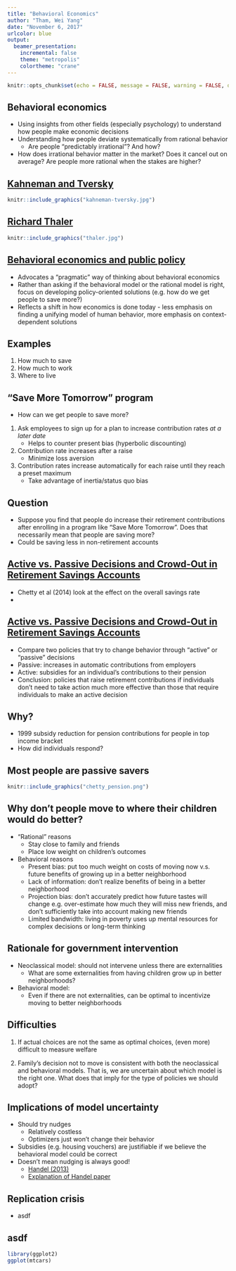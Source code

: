 ```yaml
---
title: "Behavioral Economics"
author: "Tham, Wei Yang"
date: "November 6, 2017"
urlcolor: blue
output: 
  beamer_presentation:
    incremental: false
    theme: "metropolis"
    colortheme: "crane"
---
```


```r
knitr::opts_chunk$set(echo = FALSE, message = FALSE, warning = FALSE, dev = c('pdf'))
```

## Behavioral economics

- Using insights from other fields (especially psychology) to understand how people make economic decisions
- Understanding how people deviate systematically from rational behavior
    + Are people "predictably irrational"? And how?
- How does irrational behavior matter in the market? Does it cancel out on average? Are people more rational when the stakes are higher?

## [Kahneman and Tversky](https://www.vanityfair.com/news/2016/11/decision-science-daniel-kahneman-amos-tversky)

```r
knitr::include_graphics("kahneman-tversky.jpg")
```

## [Richard Thaler](https://www.amazon.com/Misbehaving-Behavioral-Economics-Richard-Thaler/dp/039335279X)

```r
knitr::include_graphics("thaler.jpg")
```

## [Behavioral economics and public policy](http://www.nber.org/papers/w20928)
- Advocates a "pragmatic" way of thinking about behavioral economics
- Rather than asking if the behavioral model or the rational model is right, focus on developing policy-oriented solutions (e.g. how do we get people to save more?)
- Reflects a shift in how economics is done today - less emphasis on finding a unifying model of human behavior, more emphasis on context-dependent solutions

## Examples

1. How much to save
2. How much to work
3. Where to live

## "Save More Tomorrow" program
- How can we get people to save more?

1. Ask employees to sign up for a plan to increase contribution rates *at a later date*
    + Helps to counter present bias (hyperbolic discounting)
2. Contribution rate increases after a raise
    + Minimize loss aversion
3. Contribution rates increase automatically for each raise until they reach a preset maximum
    + Take advantage of inertia/status quo bias
    
## Question
- Suppose you find that people do increase their retirement contributions after enrolling in a program like "Save More Tomorrow". Does that necessarily mean that people are saving more?
- Could be saving less in non-retirement accounts

## [Active vs. Passive Decisions and Crowd-Out in Retirement Savings Accounts](http://www.nber.org/papers/w18565)
- Chetty et al (2014) look at the effect on the overall savings rate
- 

## [Active vs. Passive Decisions and Crowd-Out in Retirement Savings Accounts](http://www.nber.org/papers/w18565)
- Compare two policies that try to change behavior through "active" or "passive" decisions
- Passive: increases in automatic contributions from employers
- Active: subsidies for an individual's contributions to their pension
- Conclusion: policies that raise retirement contributions if individuals don't need to take action much more effective than those that require individuals to make an active decision 

## Why?
- 1999 subsidy reduction for pension contributions for people in top income bracket
- How did individuals respond?

## Most people are passive savers
```r
knitr::include_graphics("chetty_pension.png")
```

## Why don't people move to where their children would do better?
- "Rational" reasons
    + Stay close to family and friends
    + Place low weight on children's outcomes
- Behavioral reasons
    + Present bias: put too much weight on costs of moving now v.s. future benefits of growing up in a better neighborhood
    + Lack of information: don't realize benefits of being in a better neighborhood
    + Projection bias: don't accurately predict how future tastes will change e.g. over-estimate how much they will miss new friends, and don't sufficiently take into account making new friends
    + Limited bandwidth: living in poverty uses up mental resources for complex decisions or long-term thinking

## Rationale for government intervention
- Neoclassical model: should not intervene unless there are externalities
    + What are some externalities from having children grow up in better neighborhoods?
- Behavioral model:
    + Even if there are not externalities, can be optimal to incentivize moving to better neighborhoods

## Difficulties

1. If actual choices are not the same as optimal choices, (even more) difficult to measure welfare

2. Family's decision not to move is consistent with both the neoclassical and behavioral models. That is, we are uncertain about which model is the right one. What does that imply for the type of policies we should adopt? 

## Implications of model uncertainty
- Should try nudges
    + Relatively costless
    + Optimizers just won't change their behavior
- Subsidies (e.g. housing vouchers) are justifiable if we believe the behavioral model could be correct
- Doesn't mean nudging is always good! 
    + [Handel (2013)](https://eml.berkeley.edu/~bhandel/wp/Handel_ASIN_2013.pdf)
    + [Explanation of Handel paper](https://theincidentaleconomist.com/wordpress/adverse-selection-at-every-turn/)

## Replication crisis
- asdf

## asdf
```r
library(ggplot2)
ggplot(mtcars)
```



